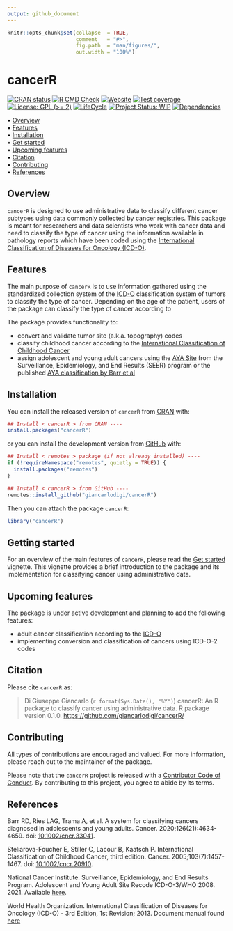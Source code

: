 ```yaml
---
output: github_document
---
```


<!-- README.md is generated from README.Rmd. Please edit that file -->


```r
knitr::opts_chunk$set(collapse  = TRUE,
                      comment   = "#>",
                      fig.path  = "man/figures/",
                      out.width = "100%")
```



cancerR <!-- <img src="man/figures/package-sticker.png" align="right" style="float:right; height:120px;"/> -->
=========================================================

<!-- badges: start -->
[![CRAN status](https://www.r-pkg.org/badges/version/cancerR)](https://CRAN.R-project.org/package=cancerR)
[![R CMD Check](https://github.com/giancarlodigi/cancerR/actions/workflows/R-CMD-check.yaml/badge.svg)](https://github.com/giancarlodigi/cancerR/actions/workflows/R-CMD-check.yaml)
[![Website](https://github.com/giancarlodigi/cancerR/actions/workflows/pkgdown.yaml/badge.svg)](https://github.com/giancarlodigi/cancerR/actions/workflows/pkgdown.yaml)
[![Test coverage](https://github.com/giancarlodigi/cancerR/actions/workflows/test-coverage.yaml/badge.svg)](https://github.com/giancarlodigi/cancerR/actions/workflows/test-coverage.yaml)
[![License: GPL (>= 2)](https://img.shields.io/badge/License-GPL%20%28%3E%3D%202%29-blue.svg)](https://choosealicense.com/licenses/gpl-2.0/)
[![LifeCycle](https://img.shields.io/badge/lifecycle-experimental-orange)](https://lifecycle.r-lib.org/articles/stages.html#experimental)
[![Project Status: WIP](https://www.repostatus.org/badges/latest/wip.svg)](https://www.repostatus.org/#wip)
[![Dependencies](https://img.shields.io/badge/dependencies-0/0-brightgreen?style=flat)](#)
<!-- badges: end -->



<p align="left">
  • <a href="#overview">Overview</a><br>
  • <a href="#features">Features</a><br>
  • <a href="#installation">Installation</a><br>
  • <a href="#getting-started">Get started</a><br>
  • <a href="#upcoming-features">Upcoming features</a><br>
  • <a href="#citation">Citation</a><br>
  • <a href="#contributing">Contributing</a><br>
  • <a href="#references">References</a>
</p>



## Overview


`cancerR` is designed to use administrative data to classify different cancer subtypes using 
data commonly collected by cancer registries. This package is meant for researchers
and data scientists who work with cancer data and need to classify the type of cancer
using the information available in pathology reports which have been coded using the
[International Classification of Diseases for Oncology (ICD-O)](https://www.who.int/standards/classifications/other-classifications/international-classification-of-diseases-for-oncology).



## Features

The main purpose of `cancerR` is to use information gathered using the standardized
collection system of the [ICD-O](https://www.who.int/standards/classifications/other-classifications/international-classification-of-diseases-for-oncology)
classification system of tumors to classify the type of cancer. Depending on the 
age of the patient, users of the package can classify the type of cancer according to 


The package provides functionality to:

- convert and validate tumor site (a.k.a. topography) codes
- classify childhood cancer according to the [International Classification of Childhood Cancer](https://doi.org/10.1002/cncr.20910)
- assign adolescent and young adult cancers using the [AYA Site](https://seer.cancer.gov/ayarecode/) from the Surveillance, Epidemiology, and End Results (SEER) program or the published [AYA classification by Barr et al](https://doi.org/10.1002/cncr.33041)



## Installation

You can install the released version of `cancerR` from [CRAN](https://CRAN.R-project.org) with:

```r
## Install < cancerR > from CRAN ----
install.packages("cancerR")
```

or you can install the development version from [GitHub](https://github.com/) with:

```r
## Install < remotes > package (if not already installed) ----
if (!requireNamespace("remotes", quietly = TRUE)) {
  install.packages("remotes")
}

## Install < cancerR > from GitHub ----
remotes::install_github("giancarlodigi/cancerR")
```

Then you can attach the package `cancerR`:

```r
library("cancerR")
```



## Getting started

For an overview of the main features of `cancerR`, please read the 
[Get started](https://giancarlodigi.github.io/cancerR/articles/cancerR.html)
vignette. This vignette provides a brief introduction to the package and its 
implementation for classifying cancer using administrative data.



## Upcoming features

The package is under active development and planning to add the following features:

- adult cancer classification according to the [ICD-O](https://www.who.int/standards/classifications/other-classifications/international-classification-of-diseases-for-oncology)
- implementing conversion and classification of cancers using ICD-O-2 codes 



## Citation

Please cite `cancerR` as: 

> Di Giuseppe Giancarlo (`r format(Sys.Date(), "%Y")`) cancerR: An R 
package to classify cancer using administrative data. R package version 0.1.0. 
<https://github.com/giancarlodigi/cancerR/>



## Contributing

All types of contributions are encouraged and valued. For more information, 
please reach out to the maintainer of the package.

Please note that the `cancerR` project is released with a 
[Contributor Code of Conduct](https://contributor-covenant.org/version/2/1/CODE_OF_CONDUCT.html). 
By contributing to this project, you agree to abide by its terms.



## References

Barr RD, Ries LAG, Trama A, et al. A system for classifying cancers diagnosed in adolescents and young adults. Cancer. 2020;126(21):4634-4659. doi: [10.1002/cncr.33041](https://doi.org/10.1002/cncr.33041).

Steliarova-Foucher E, Stiller C, Lacour B, Kaatsch P. International Classification of Childhood Cancer, third edition. Cancer. 2005;103(7):1457-1467. doi: [10.1002/cncr.20910](https://doi.org/10.1002/cncr.20910).

National Cancer Institute. Surveillance, Epidemiology, and End Results Program. Adolescent and Young Adult Site Recode ICD-O-3/WHO 2008. 2021. Available [here](https://seer.cancer.gov/ayarecode/).

World Health Organization. International Classification of Diseases for Oncology (ICD-O) - 3rd Edition, 1st Revision; 2013. Document manual found [here](https://apps.who.int/iris/bitstream/handle/10665/96612/9789241548496_eng.pdf)
